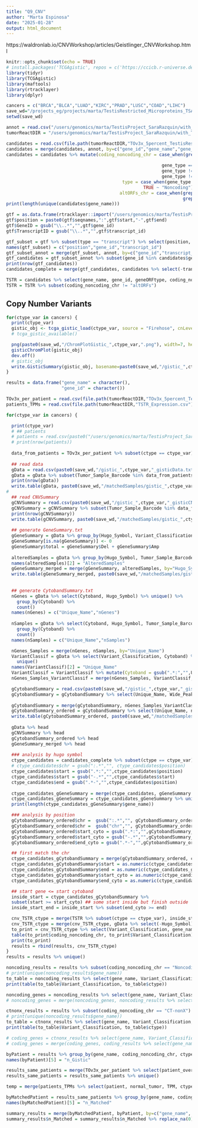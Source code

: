 ```yaml
---
title: "Q9_CNV"
author: "Marta Espinosa"
date: "2025-01-28"
output: html_document
---
```


https://waldronlab.io/CNVWorkshop/articles/Geistlinger_CNVWorkshop.html

```r
knitr::opts_chunk$set(echo = TRUE)
# install.packages('TCGAgistic', repos = c('https://ccicb.r-universe.dev', 'https://cloud.r-project.org'))
library(tidyr)
library(TCGAgistic)
library(maftools)
library(rtracklayer)
library(dplyr)

cancers = c("BRCA","BLCA","LUAD","KIRC","PRAD","LUSC","COAD","LIHC")
save_wd="/projects_eg/projects/marta/TestisRestricted_Microproteins_TSA/with_TranscriptomeReconstruction/Multimap_altORFs/Q9_CNV/human"
setwd(save_wd)

annot = read.csv("/users/genomics/marta/TestisProject_SaraRazquin/with_TranscriptomeReconstruction/v47/human/newReference_Resconstructed/transID_geneID_isoforms_selected.1to1.csv")
tumorReactDIR = "/users/genomics/marta/TestisProject_SaraRazquin/with_TranscriptomeReconstruction/v47/cancers/log2ratio3x/cancertypes"
```

```r
candidates = read.csv(file.path(tumorReactDIR,"TOv3x_5percent_TestisRestrictedGTEx_Translated_Ctypes_log2ratio3xMEAN.csv"))
candidates = merge(candidates, annot, by=c("gene_id","gene_name","gene_type","transcript_id"))
candidates = candidates %>% mutate(coding_noncoding_chr = case_when(grepl("ORF", geneORFtype) ~ "altORFs",
                                                                            gene_type == "protein_coding" & chr == "X" & geneORFtype == "protein_coding_canonical" ~ "CT-X",
                                                           gene_type == "protein_coding" & chr != "X" & geneORFtype == "protein_coding_canonical" ~ "CT-nonX",
                                                           gene_type != "protein_coding" & chr == "X" ~ "Noncoding-X",
                                                           gene_type != "protein_coding" & chr != "X" ~ "Noncoding-nonX"),
                                            type = case_when(gene_type == "protein_coding" ~ "CT",
                                                    TRUE ~ "Noncoding"),
                                           altORFs_chr = case_when(grepl("ORF", geneORFtype) & chr == "X" ~ "altORFs-X",
                                                                   grepl("ORF", geneORFtype) & chr != "X" ~ "altORFs-nonX"))
print(length(unique(candidates$gene_name)))

gtf = as.data.frame(rtracklayer::import("/users/genomics/marta/TestisProject_SaraRazquin/with_TranscriptomeReconstruction/v47/human/newReference_Resconstructed/gencode.v47.gffcompare.TestisLiverBrain.annotation.sorted.1transcript.sorted.NOchr.fixed.gtf"))
gtf$position = paste0(gtf$seqnames,":",gtf$start,"-",gtf$end)
gtf$GeneID = gsub("\\..*","",gtf$gene_id)
gtf$TranscriptID = gsub("\\..*","",gtf$transcript_id)

gtf_subset = gtf %>% subset(type == "transcript") %>% select(position, GeneID, TranscriptID)
names(gtf_subset) = c("position","gene_id","transcript_id")
gtf_subset_annot = merge(gtf_subset, annot, by=c("gene_id","transcript_id"))
gtf_candidates = gtf_subset_annot %>% subset(gene_id %in% candidates$gene_id) %>% unique()
print(nrow(gtf_candidates))
candidates_complete = merge(gtf_candidates, candidates %>% select(-transcript_type), by=c("gene_name","gene_id","gene_type","chr","transcript_id"))

TSTR = candidates %>% select(gene_name, gene_id, geneORFtype, coding_noncoding_chr, ctype)
TSTR = TSTR %>% subset(coding_noncoding_chr != "altORFs")
```

## Copy Number Variants


```r
for(ctype_var in cancers) {
  print(ctype_var)
  gistic_obj <- tcga_gistic_load(ctype_var, source = "Firehose", cnLevel = "all")
  # tcga_gistic_available()

  png(paste0(save_wd,"/ChromPlotGistic_",ctype_var,".png"), width=7, height=6, res=400, units = "in")
  gisticChromPlot(gistic_obj) 
  dev.off()
  # gistic_obj
  write.GisticSummary(gistic_obj, basename=paste0(save_wd,"/gistic_",ctype_var))
}
```

```r
results = data.frame("gene_name" = character(),
                     "gene_id" = character())

TOv3x_per_patient = read.csv(file.path(tumorReactDIR,"TOv3x_5percent_TestisRestrictedGTEx_Translated_Ctypes_log2ratio3xMEANgenes_patients.csv"))
patients_TPMs = read.csv(file.path(tumorReactDIR,"TSTR_Expression.csv"))

for(ctype_var in cancers) {

  print(ctype_var)
  # ## patients
  # patients = read.csv(paste0("/users/genomics/marta/TestisProject_SaraRazquin/with_TranscriptomeReconstruction/cancers/merged_patients_",ctype_var,".csv"))
  # print(nrow(patients))
                      
  data_from_patients = TOv3x_per_patient %>% subset(ctype == ctype_var)                        
  
  ## read data
  gData = read.csv(paste0(save_wd,"/gistic_",ctype_var,"_gisticData.txt"), sep="\t")
  gData = gData %>% subset(Tumor_Sample_Barcode %in% data_from_patients$patient)
  print(nrow(gData))
  write.table(gData, paste0(save_wd,"/matchedSamples/gistic_",ctype_var,"_gisticData.txt"), sep="\t", row.names =F, quote = F)
# 
  ## read CNVSummary
  gCNVSummary = read.csv(paste0(save_wd,"/gistic_",ctype_var,"_gisticCNVSummary.txt"), sep="\t")
  gCNVSummary = gCNVSummary %>% subset(Tumor_Sample_Barcode %in% data_from_patients$patient)
  print(nrow(gCNVSummary))
  write.table(gCNVSummary, paste0(save_wd,"/matchedSamples/gistic_",ctype_var,"_gisticCNVSummary.txt"), sep="\t", row.names =F, quote = F)
  
  ## generate GeneSummary.txt
  gGeneSummary = gData %>% group_by(Hugo_Symbol, Variant_Classification) %>% count() %>% pivot_wider(names_from = "Variant_Classification", values_from = "n")
  gGeneSummary[is.na(gGeneSummary)] <- 0
  gGeneSummary$total = gGeneSummary$Del + gGeneSummary$Amp
  
  alteredSamples = gData %>% group_by(Hugo_Symbol, Tumor_Sample_Barcode) %>% count() %>% group_by(Hugo_Symbol) %>% count()
  names(alteredSamples)[2] = "AlteredSamples"
  gGeneSummary_merged = merge(gGeneSummary, alteredSamples, by="Hugo_Symbol")
  write.table(gGeneSummary_merged, paste0(save_wd,"/matchedSamples/gistic_",ctype_var,"_gisticGeneSummary.txt"), sep="\t", row.names =F, quote = F)
  
  
  ## generate CytobandSummary.txt
  nGenes = gData %>% select(Cytoband, Hugo_Symbol) %>% unique() %>%
    group_by(Cytoband) %>% 
    count() 
  names(nGenes) = c("Unique_Name","nGenes")
  
  nSamples = gData %>% select(Cytoband, Hugo_Symbol, Tumor_Sample_Barcode) %>% 
    group_by(Cytoband) %>% 
    count() 
  names(nSamples) = c("Unique_Name","nSamples")

  nGenes_Samples = merge(nGenes, nSamples, by="Unique_Name")
  VariantClassif = gData %>% select(Variant_Classification, Cytoband) %>% 
    unique() 
  names(VariantClassif)[2] = "Unique_Name"
  VariantClassif = VariantClassif %>% mutate(Cytoband = gsub(".*:","",Unique_Name))
  nGenes_Samples_VariantClassif = merge(nGenes_Samples, VariantClassif, by="Unique_Name")

  gCytobandSummary = read.csv(paste0(save_wd,"/gistic_",ctype_var,"_gisticCytobandSummary.txt"), sep="\t")
  gCytobandSummary = gCytobandSummary %>% select(Unique_Name, Wide_Peak_Limits, qvalues)
  
  gCytobandSummary = merge(gCytobandSummary, nGenes_Samples_VariantClassif, by="Unique_Name")
  gCytobandSummary_ordered = gCytobandSummary %>% select(Unique_Name, nGenes, nSamples, Variant_Classification, Cytoband, Wide_Peak_Limits, qvalues)
  write.table(gCytobandSummary_ordered, paste0(save_wd,"/matchedSamples/gistic_",ctype_var,"_gisticCytobandSummary.txt"), sep="\t", row.names =F, quote = F)
  
  gData %>% head
  gCNVSummary %>% head
  gCytobandSummary_ordered %>% head
  gGeneSummary_merged %>% head
  
  ### analysis by hugo symbol
  ctype_candidates = candidates_complete %>% subset(ctype == ctype_var)
  # ctype_candidates$chr = gsub(":.*","", ctype_candidates$position)
  ctype_candidates$start = gsub(".*:","",ctype_candidates$position)
  ctype_candidates$start = gsub("-.*","",ctype_candidates$start)
  ctype_candidates$end = gsub(".*-","",ctype_candidates$position)
  
  ctype_candidates_gGeneSummary = merge(ctype_candidates, gGeneSummary %>% subset(Hugo_Symbol %in% ctype_candidates$gene_name), by.x = "gene_name", by.y="Hugo_Symbol")
  ctype_candidates_gGeneSummary = ctype_candidates_gGeneSummary %>% unique()
  print(length(ctype_candidates_gGeneSummary$gene_name))

  ### analysis by position
  gCytobandSummary_ordered$chr =  gsub(":.*","", gCytobandSummary_ordered$Wide_Peak_Limits)
  gCytobandSummary_ordered$chr =  gsub("chr","", gCytobandSummary_ordered$chr)
  gCytobandSummary_ordered$start_cyto = gsub(".*:","",gCytobandSummary_ordered$Wide_Peak_Limits)
  gCytobandSummary_ordered$start_cyto = gsub("-.*","",gCytobandSummary_ordered$start_cyto)
  gCytobandSummary_ordered$end_cyto = gsub(".*-","",gCytobandSummary_ordered$Wide_Peak_Limits)

  ## first match the chr
  ctype_candidates_gCytobandSummary = merge(gCytobandSummary_ordered, ctype_candidates, by="chr")
  ctype_candidates_gCytobandSummary$start = as.numeric(ctype_candidates_gCytobandSummary$start)
  ctype_candidates_gCytobandSummary$end = as.numeric(ctype_candidates_gCytobandSummary$end)
  ctype_candidates_gCytobandSummary$start_cyto = as.numeric(ctype_candidates_gCytobandSummary$start_cyto)
  ctype_candidates_gCytobandSummary$end_cyto = as.numeric(ctype_candidates_gCytobandSummary$end_cyto)

  ## start gene <= start cytoband
  inside_start = ctype_candidates_gCytobandSummary %>%
  subset(start >= start_cyto) ## some start inside but finish outside
  inside_start_end = inside_start %>% subset(end_cyto >= end)

  cnv_TSTR_ctype = merge(TSTR %>% subset(ctype == ctype_var), inside_start_end %>% select(gene_name, Unique_Name, Cytoband, Variant_Classification, Wide_Peak_Limits, position), by="gene_name")
  cnv_TSTR_ctype = merge(cnv_TSTR_ctype, gData %>% select(-Hugo_Symbol), by.x=c("Variant_Classification","Unique_Name"), by.y=c("Variant_Classification","Cytoband"))
  to_print = cnv_TSTR_ctype %>% select(Variant_Classification, gene_name, coding_noncoding_chr) %>% unique()
  table(to_print$coding_noncoding_chr, to_print$Variant_Classification)
  print(to_print)
  results = rbind(results, cnv_TSTR_ctype)
}
results = results %>% unique()
```

```r
noncoding_results = results %>% subset(coding_noncoding_chr == "Noncoding-nonX") %>% unique()
# print(unique(noncoding_results$gene_name))
to_table = noncoding_results %>% select(gene_name, Variant_Classification, ctype) %>% unique() #%>% group_by(Variant_Classification, ctype) %>% count()
print(table(to_table$Variant_Classification, to_table$ctype))

noncoding_genes = noncoding_results %>% select(gene_name, Variant_Classification, ctype, Tumor_Sample_Barcode) %>% unique() %>% group_by(gene_name, Variant_Classification, ctype) %>% count()
# noncoding_genes = merge(noncoding_genes, noncoding_results %>% select(gene_name, ctype, num_patients_overexpr, percentage_num_patients_overexpr) %>% unique(), by=c("gene_name","ctype"))
```

```r
ctnonx_results = results %>% subset(coding_noncoding_chr == "CT-nonX") %>% unique()
# print(unique(noncoding_results$gene_name))
to_table = ctnonx_results %>% select(gene_name, Variant_Classification, ctype) %>% unique() #%>% group_by(Variant_Classification, ctype) %>% count()
print(table(to_table$Variant_Classification, to_table$ctype))

# coding_genes = ctnonx_results %>% select(gene_name, Variant_Classification, ctype, num_patients_overexpr, percentage_num_patients_overexpr, Tumor_Sample_Barcode) %>% unique() %>% group_by(gene_name, Variant_Classification, ctype) %>% count()
# coding_genes = merge(coding_genes, coding_results %>% select(gene_name, ctype, num_patients_overexpr, percentage_num_patients_overexpr) %>% unique(), by=c("gene_name","ctype"))
```

```r
byPatient = results %>% group_by(gene_name, coding_noncoding_chr, ctype, Variant_Classification) %>% count()
names(byPatient)[5] = "n_Gistic"

results_same_patients = merge(TOv3x_per_patient %>% select(patient_overexpr, ctype, gene_id), results, by.x = c("patient_overexpr","ctype","gene_id"), by.y = c("Tumor_Sample_Barcode","ctype","gene_id"))
results_same_patients = results_same_patients %>% unique()

temp = merge(patients_TPMs %>% select(patient, normal_tumor, TPM, ctype, gene_id), results, by.x = c("patient","ctype","gene_id"), by.y = c("Tumor_Sample_Barcode","ctype","gene_id"))

byMatchedPatient = results_same_patients %>% group_by(gene_name, coding_noncoding_chr, ctype, Variant_Classification) %>% count()
names(byMatchedPatient)[5] = "n_Matched"

summary_results = merge(byMatchedPatient, byPatient, by=c("gene_name", "coding_noncoding_chr", "ctype", "Variant_Classification"), all.y=T)
summary_results$n_Matched = summary_results$n_Matched %>% replace_na(0)
```
